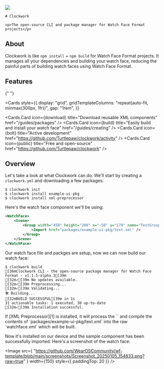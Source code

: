 
  <div
    style={{
      flex: 1,
      display: "flex",
      alignItems: "center",
      alignContent: "center",
      justifyContent: "center",
      flexDirection: "column",
    }}
  >
    <img src="/clockwork_icon.png" width={100}/>

    # Clockwork

    <p>The open-source CLI and package manager for Watch Face Format projects</p>

  </div>
   
<LatestRelease />
<StarBadge/>

## About

Clockwork is like `npm install` + `npm build` for Watch Face Format projects. It manages all your dependencies and building your watch face, reducing the painful parts of building watch faces using Watch Face Format.

## Features

{" "}

<Cards
  style={{
    display: "grid",
    gridTemplateColumns: "repeat(auto-fit, minmax(300px, 1fr))",
    gap: "1rem",
  }}
>
  <Cards.Card
    icon={<span class="material-symbols-rounded">download</span>}
    title="Download reusable XML components"
    href="/guides/packages"
  />
  <Cards.Card
    icon={<span class="material-symbols-rounded">build</span>}
    title="Easily build and install your watch face"
    href="/guides/creating"
  />
  <Cards.Card
    icon={<span class="material-symbols-rounded">bolt</span>}
    title="Active development"
    href="https://github.com/Turtlepaw/clockwork/activity"
  />
  <Cards.Card
    icon={<span class="material-symbols-rounded">public</span>}
    title="Free and open-source"
    href="https://github.com/Turtlepaw/clockwork"
  />
</Cards>

## Overview

Let's take a look at what Clockwork can do. We'll start by creating a `clockwork.yml` and downloading a few packages:

```shell
$ clockwork init
$ clockwork install example-ui-pkg
$ clockwork install xml-preprocessor
```

Here's the watch face component we'll be using:

```xml filename="watchface-pp.xml" {3-5}
<WatchFace>
    <Scene>
        <Group width="450" height="200" x="-50" y="170" name="TextGroup">
            <Import href="packages/example-ui-pkg/text.xml" />
        </Group>
    </Scene>
</WatchFace>
```

Our watch face file and packges are setup, now we can now build our watch face:

```ansi
$ clockwork build
[36mClockwork CLI - the open-source package manager for Watch Face Format - v1.1.5-alpha.3[39m
[32m✓[39m No updates available.
[32m✓[39m Preprocessing...
[32m✓[39m Validating...
🛠️ Building...
[32mBUILD SUCCESSFUL[39m in 1s
31 actionable tasks: 1 executed, 30 up-to-date
[32m✓[39m Installation successful.
```

<Callout type="info">
  If [XML Preprocessor][1] is installed, it will process the `<Import />` and
  compile the contents of `packages/example-ui-pkg/text.xml` into the raw
  `watchface.xml` which will be built.
</Callout>

Now it's installed on our device and the sample component has been successfully imported. Here's a screenshot of the watch face:

<Image
  src={
    "https://github.com/WearOSCommunity/wf-template/blob/main/screenshots/Screenshot_20250105_154833.png?raw=true"
  }
  width={150}
  style={{ paddingTop: 20 }}
/>

[1]: https://github.com/gondwanasoft/xml-preprocessor
